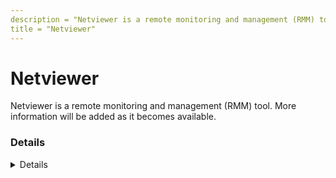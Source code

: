 ```yaml
---
description = "Netviewer is a remote monitoring and management (RMM) tool. More information will be added as it becomes available."
title = "Netviewer"
---
```




# Netviewer

Netviewer is a remote monitoring and management (RMM) tool. More information will be added as it becomes available.

### Details
<Details author={""}
         category={""}
         created={""}
         website={""}
         lastModified={""}
         privileges={""}
         free={ false }
         verification={ false }
/>

#### Installation Paths
<Card code={ ["netviewer*.exe", "netviewer.exe"] }/>





### Forensic Artifacts




#### Network Artifacts
<EuiSpacer size="xl"/>
<NetworkArtifactsTable data={ [{"Description": "Known remote domains", "Domains": ["download.cnet.com/Net-Viewer/3000-2370_4-10034828.html"], "Ports": []}] }/>




### Detections
- Detects potential network activity of Netviewer RMM tool
  - [Sigma Rule](https://github.com/magicsword-io/LOLRMM/blob/main/detections/sigma/netviewer_network_sigma.yml)
- Detects potential processes activity of Netviewer RMM tool
  - [Sigma Rule](https://github.com/magicsword-io/LOLRMM/blob/main/detections/sigma/netviewer_processes_sigma.yml)


